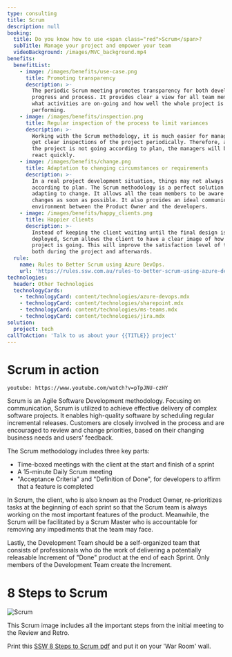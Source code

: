 ```yaml
---
type: consulting
title: Scrum
description: null
booking:
  title: Do you know how to use <span class="red">Scrum</span>?
  subTitle: Manage your project and empower your team
  videoBackground: /images/MVC_background.mp4
benefits:
  benefitList:
    - image: /images/benefits/use-case.png
      title: Promoting transparency
      description: >-
        The periodic Scrum meeting promotes transparency for both development
        progress and process. It provides clear a view for all team members of
        what activities are on-going and how well the whole project is
        performing.
    - image: /images/benefits/inspection.png
      title: Regular inspection of the process to limit variances
      description: >-
        Working with the Scrum methodology, it is much easier for managers to
        get clear inspections of the project periodically. Therefore, any time
        the project is not going according to plan, the managers will be able to
        react quickly.
    - image: /images/benefits/change.png
      title: Adaptation to changing circumstances or requirements
      description: >-
        In a real project development situation, things may not always go
        according to plan. The Scrum methodology is a perfect solution for
        adapting to change. It allows all the team members to be aware of any
        changes as soon as possible. It also provides an ideal communication
        environment between the Product Owner and the developers.
    - image: /images/benefits/happy_clients.png
      title: Happier clients
      description: >-
        Instead of keeping the client waiting until the final design is
        deployed, Scrum allows the client to have a clear image of how well the
        project is going. This will improve the satisfaction level of the client
        both during the project and afterwards.
  rule:
    name: Rules to Better Scrum using Azure DevOps.
    url: 'https://rules.ssw.com.au/rules-to-better-scrum-using-azure-devops'
technologies:
  header: Other Technologies
  technologyCards:
    - technologyCard: content/technologies/azure-devops.mdx
    - technologyCard: content/technologies/sharepoint.mdx
    - technologyCard: content/technologies/ms-teams.mdx
    - technologyCard: content/technologies/jira.mdx
solution:
  project: tech
callToAction: 'Talk to us about your {{TITLE}} project'
---
```


# Scrum in action

`youtube: https://www.youtube.com/watch?v=pTpJNU-czHY`

Scrum is an Agile Software Development methodology. Focusing on communication, Scrum is utilized to achieve effective delivery of complex software projects. It enables high-quality software by scheduling regular incremental releases. Customers are closely involved in the process and are encouraged to review and change priorities, based on their changing business needs and users' feedback.

The Scrum methodology includes three key parts:

* Time-boxed meetings with the client at the start and finish of a sprint
* A 15-minute Daily Scrum meeting
* "Acceptance Criteria" and "Definition of Done", for developers to affirm that a feature is completed

In Scrum, the client, who is also known as the Product Owner, re-prioritizes tasks at the beginning of each sprint so that the Scrum team is always working on the most important features of the product. Meanwhile, the Scrum will be facilitated by a Scrum Master who is accountable for removing any impediments that the team may face.

Lastly, the Development Team should be a self-organized team that consists of professionals who do the work of delivering a potentially releasable Increment of "Done" product at the end of each Sprint. Only members of the Development Team create the Increment.

# 8 Steps to Scrum

![Scrum](../images/scrum-8-steps.jpeg)

This Scrum image includes all the important steps from the initial meeting to the Review and Retro.

Print this [SSW 8 Steps to Scrum pdf](https://rules.ssw.com.au/do-you-know-the-8-steps-to-scrum) and put it on your 'War Room' wall.

